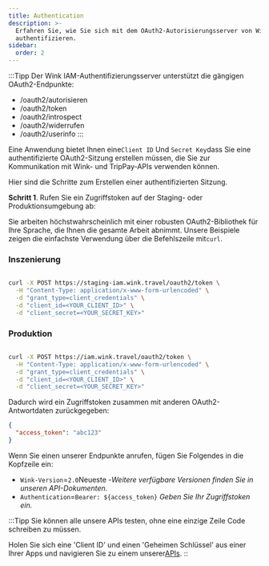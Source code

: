 ```yaml
---
title: Authentication
description: >-
  Erfahren Sie, wie Sie sich mit dem OAuth2-Autorisierungsserver von Wink
  authentifizieren.
sidebar:
  order: 2
---
```

:::Tipp
Der Wink IAM-Authentifizierungsserver unterstützt die gängigen OAuth2-Endpunkte:

* /oauth2/autorisieren
* /oauth2/token
* /oauth2/introspect
* /oauth2/widerrufen
* /oauth2/userinfo
  :::

Eine Anwendung bietet Ihnen eine`Client ID` Und `Secret Key`dass Sie eine authentifizierte OAuth2-Sitzung erstellen müssen, die Sie zur Kommunikation mit Wink- und TripPay-APIs verwenden können.

Hier sind die Schritte zum Erstellen einer authentifizierten Sitzung.

**Schritt 1**. Rufen Sie ein Zugriffstoken auf der Staging- oder Produktionsumgebung ab:

Sie arbeiten höchstwahrscheinlich mit einer robusten OAuth2-Bibliothek für Ihre Sprache, die Ihnen die gesamte Arbeit abnimmt.
Unsere Beispiele zeigen die einfachste Verwendung über die Befehlszeile mit`curl`.

### Inszenierung

```bash

curl -X POST https://staging-iam.wink.travel/oauth2/token \
  -H "Content-Type: application/x-www-form-urlencoded" \
  -d "grant_type=client_credentials" \
  -d "client_id=<YOUR_CLIENT_ID>" \
  -d "client_secret=<YOUR_SECRET_KEY>"

```

### Produktion

```bash

curl -X POST https://iam.wink.travel/oauth2/token \
  -H "Content-Type: application/x-www-form-urlencoded" \
  -d "grant_type=client_credentials" \
  -d "client_id=<YOUR_CLIENT_ID>" \
  -d "client_secret=<YOUR_SECRET_KEY>"

```

Dadurch wird ein Zugriffstoken zusammen mit anderen OAuth2-Antwortdaten zurückgegeben:

```json
{
  "access_token": "abc123"
}
```

Wenn Sie einen unserer Endpunkte anrufen, fügen Sie Folgendes in die Kopfzeile ein:

* `Wink-Version`=`2.0`Neueste -*Weitere verfügbare Versionen finden Sie in unseren API-Dokumenten.*
* `Authentication`=`Bearer: ${access_token}` *Geben Sie Ihr Zugriffstoken ein.*

:::Tipp
Sie können alle unsere APIs testen, ohne eine einzige Zeile Code schreiben zu müssen.

Holen Sie sich eine 'Client ID' und einen 'Geheimen Schlüssel' aus einer Ihrer Apps und navigieren Sie zu einem unserer[APIs](/developers/apis).
::

